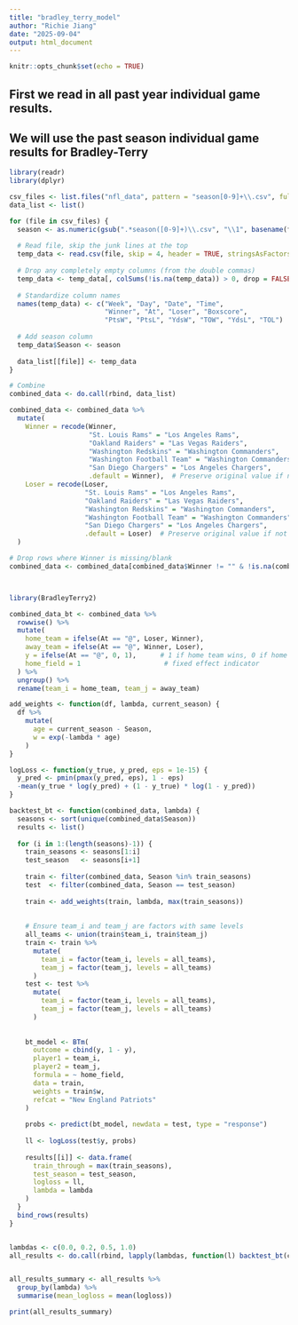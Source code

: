 ---
title: "bradley_terry_model"
author: "Richie Jiang"
date: "2025-09-04"
output: html_document
---

```{r setup, include=FALSE}
knitr::opts_chunk$set(echo = TRUE)
```

## First we read in all past year individual game results.
## We will use the past season individual game results for Bradley-Terry

```{r readData}

library(readr)
library(dplyr)

csv_files <- list.files("nfl_data", pattern = "season[0-9]+\\.csv", full.names = TRUE)
data_list <- list()

for (file in csv_files) {
  season <- as.numeric(gsub(".*season([0-9]+)\\.csv", "\\1", basename(file)))
  
  # Read file, skip the junk lines at the top
  temp_data <- read.csv(file, skip = 4, header = TRUE, stringsAsFactors = FALSE)
  
  # Drop any completely empty columns (from the double commas)
  temp_data <- temp_data[, colSums(!is.na(temp_data)) > 0, drop = FALSE]
  
  # Standardize column names
  names(temp_data) <- c("Week", "Day", "Date", "Time",
                        "Winner", "At", "Loser", "Boxscore",
                        "PtsW", "PtsL", "YdsW", "TOW", "YdsL", "TOL")
  
  # Add season column
  temp_data$Season <- season
  
  data_list[[file]] <- temp_data
}

# Combine
combined_data <- do.call(rbind, data_list)

combined_data <- combined_data %>%
  mutate(
    Winner = recode(Winner,
                    "St. Louis Rams" = "Los Angeles Rams",
                    "Oakland Raiders" = "Las Vegas Raiders",
                    "Washington Redskins" = "Washington Commanders",
                    "Washington Football Team" = "Washington Commanders",
                    "San Diego Chargers" = "Los Angeles Chargers",
                    .default = Winner),  # Preserve original value if not in mapping
    Loser = recode(Loser,
                   "St. Louis Rams" = "Los Angeles Rams",
                   "Oakland Raiders" = "Las Vegas Raiders",
                   "Washington Redskins" = "Washington Commanders",
                   "Washington Football Team" = "Washington Commanders",
                   "San Diego Chargers" = "Los Angeles Chargers",
                   .default = Loser)  # Preserve original value if not in mapping
  )

# Drop rows where Winner is missing/blank
combined_data <- combined_data[combined_data$Winner != "" & !is.na(combined_data$Winner), ]




```


```{r fitBradleyTerry}
library(BradleyTerry2)

combined_data_bt <- combined_data %>%
  rowwise() %>%
  mutate(
    home_team = ifelse(At == "@", Loser, Winner),
    away_team = ifelse(At == "@", Winner, Loser),
    y = ifelse(At == "@", 0, 1),      # 1 if home team wins, 0 if home team loses
    home_field = 1                     # fixed effect indicator
  ) %>%
  ungroup() %>%
  rename(team_i = home_team, team_j = away_team)

add_weights <- function(df, lambda, current_season) {
  df %>%
    mutate(
      age = current_season - Season,
      w = exp(-lambda * age)
    )
}

logLoss <- function(y_true, y_pred, eps = 1e-15) {
  y_pred <- pmin(pmax(y_pred, eps), 1 - eps)
  -mean(y_true * log(y_pred) + (1 - y_true) * log(1 - y_pred))
}

backtest_bt <- function(combined_data, lambda) {
  seasons <- sort(unique(combined_data$Season))
  results <- list()
  
  for (i in 1:(length(seasons)-1)) {
    train_seasons <- seasons[1:i]
    test_season   <- seasons[i+1]
    
    train <- filter(combined_data, Season %in% train_seasons)
    test  <- filter(combined_data, Season == test_season)
    
    train <- add_weights(train, lambda, max(train_seasons))
    
    
    # Ensure team_i and team_j are factors with same levels
    all_teams <- union(train$team_i, train$team_j)
    train <- train %>%
      mutate(
        team_i = factor(team_i, levels = all_teams),
        team_j = factor(team_j, levels = all_teams)
      )
    test <- test %>%
      mutate(
        team_i = factor(team_i, levels = all_teams),
        team_j = factor(team_j, levels = all_teams)
      )
    
    
    bt_model <- BTm(
      outcome = cbind(y, 1 - y),  
      player1 = team_i,
      player2 = team_j,
      formula = ~ home_field,   
      data = train,
      weights = train$w,
      refcat = "New England Patriots"
    )
    
    probs <- predict(bt_model, newdata = test, type = "response")
    
    ll <- logLoss(test$y, probs)
    
    results[[i]] <- data.frame(
      train_through = max(train_seasons),
      test_season = test_season,
      logloss = ll,
      lambda = lambda
    )
  }
  bind_rows(results)
}


lambdas <- c(0.0, 0.2, 0.5, 1.0)
all_results <- do.call(rbind, lapply(lambdas, function(l) backtest_bt(combined_data_bt, l)))


all_results_summary <- all_results %>%
  group_by(lambda) %>%
  summarise(mean_logloss = mean(logloss))

print(all_results_summary)
```



